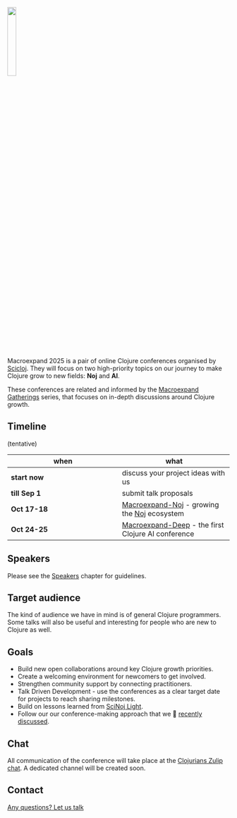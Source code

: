 ![](images/sci-cloj-logo-transparent.svg){width=20% fig-alt="Scicloj logo"}

Macroexpand 2025 is a pair of online Clojure conferences organised by [Scicloj](https://scicloj.github.io/). They will focus on two high-priority topics on our journey to make Clojure grow to new fields: **Noj** and **AI**.

These conferences are related and informed by the [Macroexpand Gatherings](https://scicloj.github.io/docs/community/groups/macroexpand/) series, that focuses on in-depth discussions around Clojure growth.

## Timeline
(tentative)

|when|what|
|-|-|
|**start now**|discuss your project ideas with us|
|**till Sep 1**|submit talk proposals|
|**Oct 17-18**|[Macroexpand-Noj](./macroexpand-noj.html) - growing the [Noj](https://scicloj.github.io/noj/) ecosystem|
|**Oct 24-25**|[Macroexpand-Deep](./macroexpand-deep.html) - the first Clojure AI conference|

## Speakers
Please see the [Speakers](./speakers.html) chapter for guidelines.

## Target audience
The kind of audience we have in mind is of general Clojure programmers. Some talks will also be useful and interesting for people who are new to Clojure as well.

## Goals
* Build new open collaborations around key Clojure growth priorities.
* Create a welcoming environment for newcomers to get involved.
* Strengthen community support by connecting practitioners.
* Talk Driven Development - use the conferences as a clear target date for projects to reach sharing milestones.
* Build on lessons learned from [SciNoj Light](https://scicloj.github.io/scinoj-light-1/).
* Follow our our conference-making approach that we 🎥 [recently discussed](https://www.youtube.com/watch?v=n6ICeRyXHsI).

## Chat
All communication of the conference will take place at the [Clojurians Zulip chat](https://scicloj.github.io/docs/community/chat/). A dedicated channel will be created soon.

## Contact
<a class="btn btn-info btn-lg px-4 mb-2 rounded" href="https://scicloj.github.io/docs/community/contact/" role="button">Any questions? Let us talk</a>
